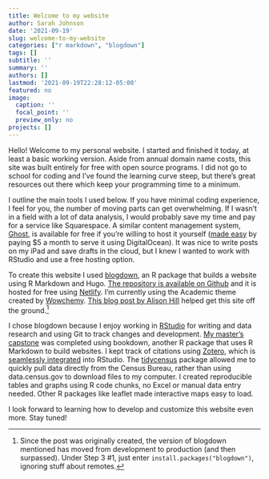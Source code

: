 ```yaml
---
title: Welcome to my website
author: Sarah Johnson
date: '2021-09-19'
slug: welcome-to-my-website
categories: ["r markdown", "blogdown"]
tags: []
subtitle: ''
summary: ''
authors: []
lastmod: '2021-09-19T22:28:12-05:00'
featured: no
image:
  caption: ''
  focal_point: ''
  preview_only: no
projects: []
---
```


Hello! Welcome to my personal website. I started and finished it today, at least a basic working version. Aside from annual domain name costs, this site was built entirely for free with open source programs. I did not go to school for coding and I've found the learning curve steep, but there's great resources out there which keep your programming time to a minimum.

I outline the main tools I used below. If you have minimal coding experience, I feel for you, the number of moving parts can get overwhelming. If I wasn't in a field with a lot of data analysis, I would probably save my time and pay for a service like Squarespace. A similar content management system, [Ghost](https://ghost.org/), is available for free if you're willing to host it yourself ([made easy](https://ghost.org/docs/install/digitalocean/) by paying \$5 a month to serve it using DigitalOcean). It was nice to write posts on my iPad and save drafts in the cloud, but I knew I wanted to work with RStudio and use a free hosting option.

To create this website I used [blogdown](https://bookdown.org/yihui/blogdown/), an R package that builds a website using R Markdown and Hugo. [The repository is available on Github](https://github.com/sj-io/sarahjohnson) and it is hosted for free using [Netlify](https://www.netlify.com/). I'm currently using the Academic theme created by [Wowchemy](https://wowchemy.com/). [This blog post by Alison Hill](https://www.apreshill.com/blog/2020-12-new-year-new-blogdown/) helped get this site off the ground.[^1]

[^1]: Since the post was originally created, the version of blogdown mentioned has moved from development to production (and then surpassed). Under Step 3 \#1, just enter `install.packages("blogdown")`, ignoring stuff about remotes.

I chose blogdown because I enjoy working in [RStudio](https://www.rstudio.com/) for writing and data research and using Git to track changes and development. [My master's capstone](https://github.com/sj-io/MA-capstone) was completed using bookdown, another R package that uses R Markdown to build websites. I kept track of citations using [Zotero](https://www.zotero.org/), which is [seamlessly integrated](https://rstudio.github.io/visual-markdown-editing/citations.html) into RStudio. The [tidycensus](https://walker-data.com/tidycensus/) package allowed me to quickly pull data directly from the Census Bureau, rather than using data.census.gov to download files to my computer. I created reproducible tables and graphs using R code chunks, no Excel or manual data entry needed. Other R packages like leaflet made interactive maps easy to load.

I look forward to learning how to develop and customize this website even more. Stay tuned!
